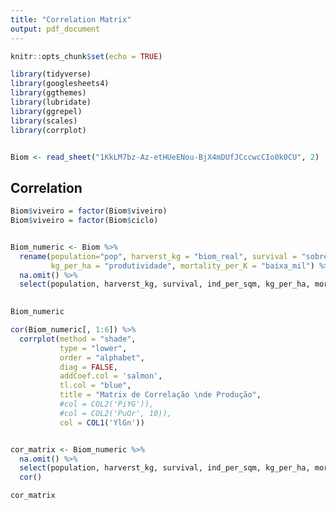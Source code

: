 ```yaml
---
title: "Correlation Matrix"
output: pdf_document
---
```


```r
knitr::opts_chunk$set(echo = TRUE)
```



```r

library(tidyverse)
library(googlesheets4)
library(ggthemes)
library(lubridate)
library(ggrepel)
library(scales)
library(corrplot)


Biom <- read_sheet("1KkLM7bz-Az-etHUeENou-BjX4mDUfJCccwcCIo0k0CU", 2)

```
## Correlation

```r
Biom$viveiro = factor(Biom$viveiro)
Biom$viveiro = factor(Biom$ciclo)


Biom_numeric <- Biom %>% 
  rename(population="pop", harverst_kg = "biom_real", survival = "sobrevive", ind_per_sqm = "densidade",
         kg_per_ha = "produtividade", mortality_per_K = "baixa_mil") %>% 
  na.omit() %>% 
  select(population, harverst_kg, survival, ind_per_sqm, kg_per_ha, mortality_per_K)
 

Biom_numeric

cor(Biom_numeric[, 1:6]) %>%
  corrplot(method = "shade",
           type = "lower",
           order = "alphabet",
           diag = FALSE,
           addCoef.col = 'salmon',
           tl.col = "blue",
           title = "Matrix de Correlação \nde Produção",
           #col = COL2('PiYG')),
           #col = COL2('PuOr', 10)),
           col = COL1('YlGn'))


cor_matrix <- Biom_numeric %>% 
  na.omit() %>% 
  select(population, harverst_kg, survival, ind_per_sqm, kg_per_ha, mortality_per_K) %>% 
  cor()

cor_matrix
```

